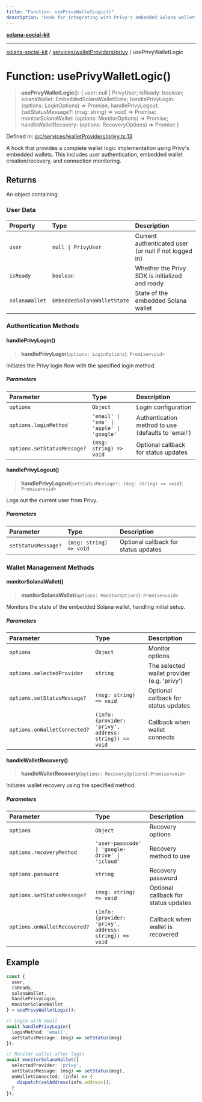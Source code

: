 ```yaml
---
title: "Function: usePrivyWalletLogic()"
description: "Hook for integrating with Privy's embedded Solana wallet"
---
```


[**solana-social-kit**](../../../../README.mdx)

***

[solana-social-kit](../../../../README.mdx) / [services/walletProviders/privy](../README.mdx) / usePrivyWalletLogic

# Function: usePrivyWalletLogic()

> **usePrivyWalletLogic**(): { user: null | PrivyUser; isReady: boolean; solanaWallet: EmbeddedSolanaWalletState; handlePrivyLogin: (options: LoginOptions) => Promise<void>; handlePrivyLogout: (setStatusMessage?: (msg: string) => void) => Promise<void>; monitorSolanaWallet: (options: MonitorOptions) => Promise<void>; handleWalletRecovery: (options: RecoveryOptions) => Promise<void> }

Defined in: [src/services/walletProviders/privy.ts:13](https://github.com/SendArcade/solana-app-kit/blob/main/src/services/walletProviders/privy.ts#L13)

A hook that provides a complete wallet logic implementation using Privy's embedded wallets.
This includes user authentication, embedded wallet creation/recovery, and connection monitoring.

## Returns

An object containing:

### User Data

| Property | Type | Description |
| :------ | :------ | :------ |
| `user` | `null \| PrivyUser` | Current authenticated user (or null if not logged in) |
| `isReady` | `boolean` | Whether the Privy SDK is initialized and ready |
| `solanaWallet` | `EmbeddedSolanaWalletState` | State of the embedded Solana wallet |

### Authentication Methods

#### handlePrivyLogin()

> **handlePrivyLogin**(`options: LoginOptions`): `Promise<void>`

Initiates the Privy login flow with the specified login method.

##### Parameters

| Parameter | Type | Description |
| :------ | :------ | :------ |
| `options` | `Object` | Login configuration |
| `options.loginMethod` | `'email' \| 'sms' \| 'apple' \| 'google'` | Authentication method to use (defaults to 'email') |
| `options.setStatusMessage?` | `(msg: string) => void` | Optional callback for status updates |

#### handlePrivyLogout()

> **handlePrivyLogout**(`setStatusMessage?: (msg: string) => void`): `Promise<void>`

Logs out the current user from Privy.

##### Parameters

| Parameter | Type | Description |
| :------ | :------ | :------ |
| `setStatusMessage?` | `(msg: string) => void` | Optional callback for status updates |

### Wallet Management Methods

#### monitorSolanaWallet()

> **monitorSolanaWallet**(`options: MonitorOptions`): `Promise<void>`

Monitors the state of the embedded Solana wallet, handling initial setup.

##### Parameters

| Parameter | Type | Description |
| :------ | :------ | :------ |
| `options` | `Object` | Monitor options |
| `options.selectedProvider` | `string` | The selected wallet provider (e.g. 'privy') |
| `options.setStatusMessage?` | `(msg: string) => void` | Optional callback for status updates |
| `options.onWalletConnected?` | `(info: {provider: 'privy', address: string}) => void` | Callback when wallet connects |

#### handleWalletRecovery()

> **handleWalletRecovery**(`options: RecoveryOptions`): `Promise<void>`

Initiates wallet recovery using the specified method.

##### Parameters

| Parameter | Type | Description |
| :------ | :------ | :------ |
| `options` | `Object` | Recovery options |
| `options.recoveryMethod` | `'user-passcode' \| 'google-drive' \| 'icloud'` | Recovery method to use |
| `options.password` | `string` | Recovery password |
| `options.setStatusMessage?` | `(msg: string) => void` | Optional callback for status updates |
| `options.onWalletRecovered?` | `(info: {provider: 'privy', address: string}) => void` | Callback when wallet is recovered |

## Example

```typescript
const { 
  user, 
  isReady, 
  solanaWallet, 
  handlePrivyLogin, 
  monitorSolanaWallet 
} = usePrivyWalletLogic();

// Login with email
await handlePrivyLogin({ 
  loginMethod: 'email', 
  setStatusMessage: (msg) => setStatus(msg) 
});

// Monitor wallet after login
await monitorSolanaWallet({
  selectedProvider: 'privy',
  setStatusMessage: (msg) => setStatus(msg),
  onWalletConnected: (info) => {
    dispatch(setAddress(info.address));
  }
});
```
